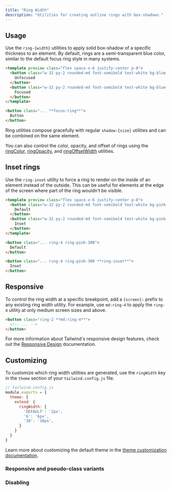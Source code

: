 ```yaml
---
title: "Ring Width"
description: "Utilities for creating outline rings with box-shadows."
---
```




## Usage

Use the `ring-{width}` utilities to apply solid box-shadow of a specific thickness to an element. By default, rings are a semi-transparent blue color, similar to the default focus ring style in many systems.

```html lightBlue
<template preview class="flex space-x-6 justify-center p-8">
  <button class="w-32 py-2 rounded-md font-semibold text-white bg-blue-500">
    Unfocused
  </button>
  <button class="w-32 py-2 rounded-md font-semibold text-white bg-blue-500 ring">
    Focused
  </button>
</template>

<button class="... **focus:ring**">
  Button
</button>
```

Ring utilities compose gracefully with regular `shadow-{size}` utilities and can be combined on the same element.

You can also control the color, opacity, and offset of rings using the [ringColor](/docs/ring-color), [ringOpacity](/docs/ring-opacity), and [ringOffsetWidth](/docs/ring-offset-width) utilities.

## Inset rings

Use the `ring-inset` utility to force a ring to render on the inside of an element instead of the outside. This can be useful for elements at the edge of the screen where part of the ring wouldn't be visible.

```html fuchsia
<template preview class="flex space-x-6 justify-center p-8">
  <button class="w-32 py-2 rounded-md font-semibold text-white bg-pink-500 ring-4 ring-pink-300">
    Default
  </button>
  <button class="w-32 py-2 rounded-md font-semibold text-white bg-pink-500 ring-4 ring-pink-300 ring-inset">
    Inset
  </button>
</template>

<button class="... ring-4 ring-pink-300">
  Default
</button>

<button class="... ring-4 ring-pink-300 **ring-inset**">
  Inset
</button>
```

## Responsive

To control the ring width at a specific breakpoint, add a `{screen}:` prefix to any existing ring width utility. For example, use `md:ring-4` to apply the `ring-4` utility at only medium screen sizes and above.

```html
<button class="ring-2 **md:ring-4**">
  <!-- ... -->
</button>
```

For more information about Tailwind's responsive design features, check out the [Responsive Design](/docs/responsive-design) documentation.

## Customizing

To customize which ring width utilities are generated, use the `ringWidth` key in the `theme` section of your `tailwind.config.js` file.

```js
// tailwind.config.js
module.exports = {
  theme: {
    extend: {
      ringWidth: {
        'DEFAULT': '2px',
        '6': '6px',
        '10': '10px',
      }
    }
  }
}
```

Learn more about customizing the default theme in the [theme customization documentation](/docs/theme#customizing-the-default-theme).

### Responsive and pseudo-class variants

<Variants plugin="ringWidth" />

### Disabling

<Disabling plugin="ringWidth" />
